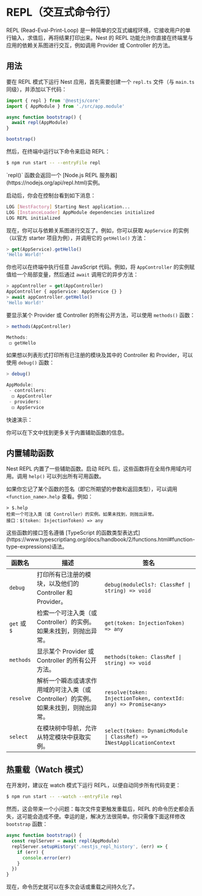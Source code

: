 
# REPL（交互式命令行）

REPL (Read-Eval-Print-Loop) 是一种简单的交互式编程环境，它接收用户的单行输入，求值后，再将结果打印出来。Nest 的 REPL 功能允许你直接在终端里与应用的依赖关系图进行交互，例如调用 Provider 或 Controller 的方法。

## 用法

要在 REPL 模式下运行 Nest 应用，首先需要创建一个 `repl.ts` 文件（与 `main.ts` 同级），并添加以下代码：

```ts filename='repl.ts'
import { repl } from '@nestjs/core'
import { AppModule } from './src/app.module'

async function bootstrap() {
  await repl(AppModule)
}

bootstrap()
```

然后，在终端中运行以下命令来启动 REPL：

```bash
$ npm run start -- --entryFile repl
```

<CalloutInfo>
  `repl()` 函数会返回一个 [Node.js REPL
  服务器](https://nodejs.org/api/repl.html)实例。
</CalloutInfo>

启动后，你会在控制台看到如下消息：

```bash
LOG [NestFactory] Starting Nest application...
LOG [InstanceLoader] AppModule dependencies initialized
LOG REPL initialized
```

现在，你可以与依赖关系图进行交互了。例如，你可以获取 `AppService` 的实例（以官方 starter 项目为例），并调用它的 `getHello()` 方法：

```ts
> get(AppService).getHello()
'Hello World!'
```

你也可以在终端中执行任意 JavaScript 代码。例如，将 `AppController` 的实例赋值给一个局部变量，然后通过 `await` 调用它的异步方法：

```ts
> appController = get(AppController)
AppController { appService: AppService {} }
> await appController.getHello()
'Hello World!'
```

要显示某个 Provider 或 Controller 的所有公开方法，可以使用 `methods()` 函数：

```ts
> methods(AppController)

Methods:
 ◻ getHello
```

如果想以列表形式打印所有已注册的模块及其中的 Controller 和 Provider，可以使用 `debug()` 函数：

```ts
> debug()

AppModule:
 - controllers:
  ◻ AppController
 - providers:
  ◻ AppService
```

快速演示：

<DocImage src={replImage} alt="REPL 示例" placeholder={undefined} />

你可以在下文中找到更多关于内置辅助函数的信息。

## 内置辅助函数

Nest REPL 内置了一些辅助函数。启动 REPL 后，这些函数将在全局作用域内可用。调用 `help()` 可以列出所有可用函数。

如果你忘记了某个函数的签名（即它所期望的参数和返回类型），可以调用 `<function_name>.help` 查看。例如：

```
> $.help
检索一个可注入类（或 Controller）的实例。如果未找到，则抛出异常。
接口：$(token: InjectionToken) => any
```

<CalloutInfo>
  这些函数的接口签名遵循 [TypeScript
  的函数类型表达式](https://www.typescriptlang.org/docs/handbook/2/functions.html#function-type-expressions)语法。
</CalloutInfo>

| 函数名                                                | 描述                                                                                | 签名                                                                  |
| ----------------------------------------------------- | ----------------------------------------------------------------------------------- | --------------------------------------------------------------------- |
| `debug`                                               | 打印所有已注册的模块，以及他们的 Controller 和 Provider。                           | `debug(moduleCls?: ClassRef \| string) => void`                       |
| <div className='whitespace-nowrap'>`get` 或 `$`</div> | 检索一个可注入类（或 Controller）的实例。如果未找到，则抛出异常。                   | `get(token: InjectionToken) => any`                                   |
| `methods`                                             | 显示某个 Provider 或 Controller 的所有公开方法。                                    | `methods(token: ClassRef \| string) => void`                          |
| `resolve`                                             | 解析一个瞬态或请求作用域的可注入类（或 Controller）的实例。如果未找到，则抛出异常。 | `resolve(token: InjectionToken, contextId: any) => Promise<any>`      |
| `select`                                              | 在模块树中导航，允许从特定模块中获取实例。                                          | `select(token: DynamicModule \| ClassRef) => INestApplicationContext` |

## 热重载（Watch 模式）

在开发时，建议在 watch 模式下运行 REPL，以便自动同步所有代码变更：

```bash
$ npm run start -- --watch --entryFile repl
```

然而，这会带来一个小问题：每次文件变更触发重载后，REPL 的命令历史都会丢失，这可能会造成不便。幸运的是，解决方法很简单。你只需像下面这样修改 `bootstrap` 函数：

```ts
async function bootstrap() {
  const replServer = await repl(AppModule)
  replServer.setupHistory('.nestjs_repl_history', (err) => {
    if (err) {
      console.error(err)
    }
  })
}
```

现在，命令历史就可以在多次会话或重载之间持久化了。

